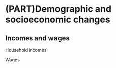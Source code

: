 # (PART)Demographic and socioeconomic changes {.unnumbered}

## Incomes and wages{#part-1-3}


Household incomes


Wages